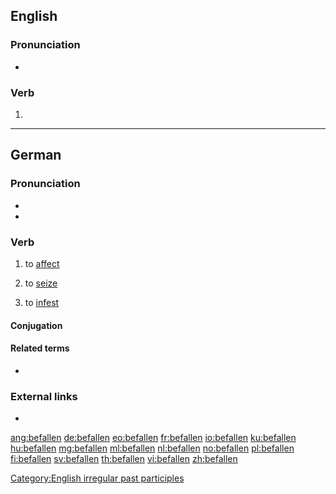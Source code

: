 ==English==

===Pronunciation===
* {{IPA|/bɪˈfɑlən/|lang=en}}

===Verb===
{{head|en|past participle}}

# {{past participle of|befall|lang=en|nocat=1}}

[[Category:English irregular past participles]]

----

==German==

===Pronunciation===
* {{IPA|[bəˈfaln̩]|[bəˈfalən]|lang=de}}
* {{hyphenation|be|fal|len|lang=de}}

===Verb===
{{de-verb-strong|class=7|befällt|befiel|befallen|past subjunctive=befiele}}

# {{context|of a disease|lang=de}} to [[affect]]
# {{context|of fear, desire, etc.|lang=de}} to [[seize]]
# to [[infest]]

====Conjugation====
{{de-conj-strong|befall|befiel|befallen|h||befäll||a|||a}}

====Related terms====
* {{l|de|Befall}}

===External links===
* {{R:Duden}}

[[ang:befallen]]
[[de:befallen]]
[[eo:befallen]]
[[fr:befallen]]
[[io:befallen]]
[[ku:befallen]]
[[hu:befallen]]
[[mg:befallen]]
[[ml:befallen]]
[[nl:befallen]]
[[no:befallen]]
[[pl:befallen]]
[[fi:befallen]]
[[sv:befallen]]
[[th:befallen]]
[[vi:befallen]]
[[zh:befallen]]